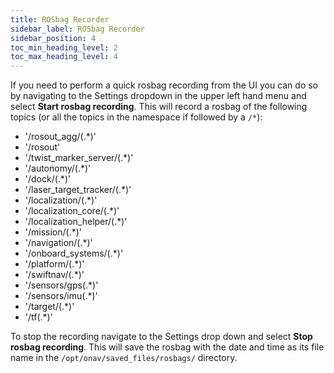 ---
title: ROSbag Recorder
sidebar_label: ROSbag Recorder
sidebar_position: 4
toc_min_heading_level: 2
toc_max_heading_level: 4
---

If you need to perform a quick rosbag recording from the UI you can do
so by navigating to the Settings dropdown in the upper left hand menu and
select **Start rosbag recording**. This will record a rosbag of the
following topics (or all the topics in the namespace if followed by a
`/*`):

-   '/rosout_agg/(.*)'
-   '/rosout'
-   '/twist_marker_server/(.*)'
-   '/autonomy/(.*)'
-   '/dock/(.*)'
-   '/laser_target_tracker/(.*)'
-   '/localization/(.*)'
-   '/localization_core/(.*)'
-   '/localization_helper/(.*)'
-   '/mission/(.*)'
-   '/navigation/(.*)'
-   '/onboard_systems/(.*)'
-   '/platform/(.*)'
-   '/swiftnav/(.*)'
-   '/sensors/gps(.*)'
-   '/sensors/imu(.*)'
-   '/target/(.*)'
-   '/tf(.*)'

To stop the recording navigate to the Settings drop down and select
**Stop rosbag recording**. This will save the rosbag with the date and
time as its file name in the `/opt/onav/saved_files/rosbags/` directory.

